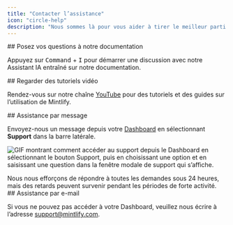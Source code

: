 ```yaml
---
title: "Contacter l’assistance"
icon: "circle-help"
description: "Nous sommes là pour vous aider à tirer le meilleur parti de Mintlify"
---
```


<div id="ask-our-docs">
  ## Posez vos questions à notre documentation
</div>

Appuyez sur <kbd>Command</kbd> + <kbd>I</kbd> pour démarrer une discussion avec notre Assistant IA entraîné sur notre documentation.

<div id="watch-video-tutorials">
  ## Regarder des tutoriels vidéo
</div>

Rendez-vous sur notre chaîne [YouTube](https://www.youtube.com/@GetMintlify/videos) pour des tutoriels et des guides sur l’utilisation de Mintlify.

<div id="message-support">
  ## Assistance par message
</div>

Envoyez-nous un message depuis votre [Dashboard](https://dashboard.mintlify.com/) en sélectionnant **Support** dans la barre latérale.

![GIF montrant comment accéder au support depuis le Dashboard en sélectionnant le bouton Support, puis en choisissant une option et en saisissant une question dans la fenêtre modale de support qui s’affiche.](https://mintlify.s3.us-west-1.amazonaws.com/mintlify/images/support-flow.gif)

<Info>
Nous nous efforçons de répondre à toutes les demandes sous 24 heures, mais des retards peuvent survenir pendant les périodes de forte activité.
</Info>

<div id="email-support">
  ## Assistance par e-mail
</div>

Si vous ne pouvez pas accéder à votre Dashboard, veuillez nous écrire à l’adresse <a href="mailto:support@mintlify.com">support@mintlify.com</a>.